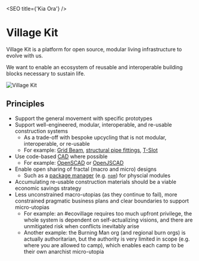 
<SEO title={'Kia Ora'} />

# Village Kit

Village Kit is a platform for open source, modular living infrastructure to evolve with us.

We want to enable an ecosystem of reusable and interoperable building blocks necessary to sustain life.

![Village Kit](../assets/catalyst-site-social.jpg)

## Principles

- Support the general movement with specific prototypes
- Support well-engineered, modular, interoperable, and re-usable construction systems
  - As a trade-off with bespoke upcycling that is not modular, interoperable, or re-usable
  - For example: [Grid Beam](https://gridbeam.xyz/), [structural pipe fittings](https://en.wikipedia.org/wiki/Structural_pipe_fitting), [T-Slot](https://en.wikipedia.org/wiki/T-slot_structural_framing)
- Use code-based [CAD](https://en.wikipedia.org/wiki/Computer-aided_design) where possible
  - For example: [OpenSCAD](http://www.openscad.org/) or [OpenJSCAD](https://openjscad.org/)
- Enable open sharing of fractal (macro and micro) designs
  - Such as a [package manager](https://en.wikipedia.org/wiki/Package_manager) (e.g. [`npm`](https://www.npmjs.com/)) for physcial modules
- Accumulating re-usable construction materials should be a viable economic savings strategy
- Less unconstrained macro-utopias (as they continue to fail), more constrained pragmatic business plans and clear boundaries to support micro-utopias
  - For example: an #ecovillage requires too much upfront privilege, the whole system is dependent on self-actualizing visions, and there are unmitigated risk when conflicts inevitably arise
  - Another example: the Burning Man org (and regional burn orgs) is actually authoritarian, but the authority is very limited in scope (e.g. where you are allowed to camp), which enables each camp to be their own anarchist micro-utopia
